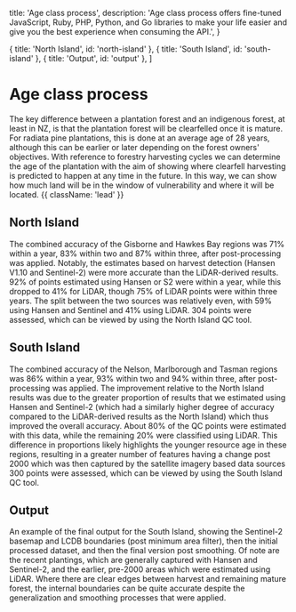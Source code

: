   title: 'Age class process',
  description:
    'Age class process offers fine-tuned JavaScript, Ruby, PHP, Python, and Go libraries to make your life easier and give you the best experience when consuming the API.',
}

  { title: 'North Island', id: 'north-island' },
  { title: 'South Island', id: 'south-island' },
  { title: 'Output', id: 'output' },
]

# Age class process

The key difference between a plantation forest and an indigenous forest, at least in NZ, is that the plantation forest will be clearfelled once it is mature. For radiata pine plantations, this is done at an average age of 28 years, although this can be earlier or later depending on the forest owners' objectives. With reference to forestry harvesting cycles we can determine the age of the plantation with the aim of showing where clearfell harvesting is predicted to happen at any time in the future. In this way, we can show how much land will be in the window of vulnerability and where it will be located. {{ className: 'lead' }}

## North Island

The combined accuracy of the Gisborne and Hawkes Bay regions was 71% within a year, 83% within two and 87% within three, after post-processing was applied. Notably, the estimates based on harvest detection (Hansen V1.10 and Sentinel-2) were more accurate than the LiDAR-derived results. 92% of points estimated using Hansen or S2 were within a year, while this dropped to 41% for LiDAR, though 75% of LiDAR points were within three years. The split between the two sources was relatively even, with 59% using Hansen and Sentinel and 41% using LiDAR. 304 points were assessed, which can be viewed by using the North Island QC tool.

## South Island

The combined accuracy of the Nelson, Marlborough and Tasman regions was 86% within a year, 93% within two and 94% within three, after post-processing was applied. The improvement relative to the North Island results was due to the greater proportion of results that we estimated using Hansen and Sentinel-2 (which had a similarly higher degree of accuracy compared to the LiDAR-derived results as the North Island) which thus improved the overall accuracy. About 80% of the QC points were estimated with this data, while the remaining 20% were classified using LiDAR. This difference in proportions likely highlights the younger resource age in these regions, resulting in a greater number of features having a change post 2000 which was then captured by the satellite imagery based data sources 300 points were assessed, which can be viewed by using the South Island QC tool.

## Output

An example of the final output for the South Island, showing the Sentinel-2 basemap and LCDB boundaries (post minimum area filter), then the initial processed dataset, and then the final version post smoothing. Of note are the recent plantings, which are generally captured with Hansen and Sentinel-2, and the earlier, pre-2000 areas which were estimated using LiDAR. Where there are clear edges between harvest and remaining mature forest, the internal boundaries can be quite accurate despite the generalization and smoothing processes that were applied.
